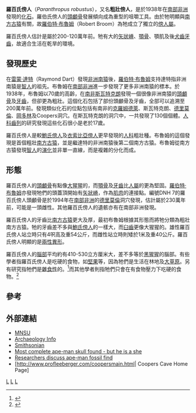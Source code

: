 {{Speciesbox
| taxon = Paranthropus robustus
| fossil_range = [[上新世|上新世]]至[[更新世|更新世]]
| image = Original of Paranthropus robustus Face.jpg
| image_caption =  羅百氏傍人
| status = EX
| extinct = 化石
| binomial_authority = [[羅伯特·布魯姆|Broom]], 1938
}}

'''羅百氏傍人'''（''Paranthropus robustus''），又名'''粗壯傍人'''，是於1938年在[[南部非洲|南部非洲]]發現的[[化石|化石]]。羅伯氏傍人的[[頭顱骨|頭顱骨]]發展傾向成為重型的咀嚼工具。由於牠明顯與[[南方古猿|南方古猿]]有關，故[[羅伯特·布魯姆|羅伯特·布魯姆]]（Robert Broom）為牠成立了獨立的[[傍人|傍人屬]]。

羅百氏傍人估計是屬於200-120萬年前。牠有大的[[矢狀嵴|矢狀嵴]]、[[顎骨|顎骨]]、顎肌及後[[犬齒|犬齒]][[牙齒|牙齒]]，故適合生活在乾旱的環境。

==發現歷史==
在[[雷蒙·達特|雷蒙·達特]]（Raymond Dart）發現[[非洲南猿|非洲南猿]]後，[[羅伯特·布魯姆|羅伯特·布魯姆]]支持達特指非洲南猿是[[智人|智人]]的祖先。布魯姆在[[南部非洲|南部非洲]]進一步發現了更多非洲南猿的標本。於1938年，布魯姆以70歲的高齡，在[[南非|南非]][[斯瓦特克朗|斯瓦特克朗]]發現一個很像非洲南猿的[[頭顱骨|頭顱骨]]及[[牙齒|牙齒]]，但卻更為粗壯。這個化石包括了部份頭顱骨及牙齒，全部可以追溯至200萬年前。發現類似化石的位點包括有南非的[[克羅姆德萊|克羅姆德萊]]、斯瓦特克朗、[[德里莫倫|德里莫倫]]、[[岡多林|岡多林]]及Coopers洞穴。在斯瓦特克朗的洞穴中，一共發現了130個個體。[[人科|人科]][[齒列|齒列]]的研究發現這些化石很小是老於17歲。

羅百氏傍人是較[[鮑氏傍人|鮑氏傍人]]及[[衣索比亞傍人|衣索比亞傍人]]更早發現的[[人科|人科]]粗壯種。布魯姆的這個發現是首個粗壯[[南方古猿|南方古猿]]，並是繼達特的非洲南猿後第二個南方古猿。布魯姆從南方古猿發現[[智人|智人]]的[[演化|演化]]並非單一直線，而是複雜的分化而成。

==形態==
羅百氏傍人的[[頭顱骨|頭顱骨]]有點像[[大猩猩|大猩猩]]的，而[[顎骨|顎骨]]及[[牙齒|牙齒]]比[[人屬|人屬]]的更為堅固。[[羅伯特·布魯姆|羅伯特·布魯姆]]亦發現牠們的頭蓋頂開始有[[矢狀嵴|矢狀嵴]]，作為[[肌肉|肌肉]]的連接點。編號DNH 7的羅百氏傍人頭顱骨是於1994年在[[南部非洲|南部非洲]]的[[德里莫倫|德里莫倫]]洞穴發現，估計屬於230萬年前，可能是一頭雌性。其他羅百氏傍人的遺骸亦有在南部非洲發現。

羅百氏傍人的牙齒比[[南方古猿|南方古猿]]更大及厚，最初布魯姆根據其形態而將牠分類為粗壯南方古猿。牠的牙齒差不多與[[鮑氏傍人|鮑氏傍人]]的一樣大，而[[臼齒|臼齒]]更像大猩猩的。雄性羅百氏傍人站立時只有4呎高及重54公斤，而雌性站立時則矮於1米及重40公斤。羅百氏傍人明顯的是[[兩性異形|兩性異形]]。

羅百氏傍人的[[脑|腦部]]平均約有410-530立方厘米大，差不多等於[[黑猩猩|黑猩猩]]的腦部。有些學者指羅百氏傍人是吃硬的食物，如[[堅果|堅果]]等，因為牠們是生活在林地及[[大草原|大草原]]。另有研究指牠們是[[雜食動物|雜食性]]的。<ref>{{Cite web|title=Patterns of Resource Use in Early Homo and Paranthropus|url=https://pubmed.ncbi.nlm.nih.gov/14871560/|accessdate=2020-03-31|date=2004-02|last=B|first=Wood|work=Journal of human evolution|language=en|archive-date=2020-08-21|archive-url=https://web.archive.org/web/20200821050324/https://pubmed.ncbi.nlm.nih.gov/14871560/|dead-url=no}}</ref>而其他學者則指牠們只會在有食物壓力下吃硬的食物。<ref>{{Cite journal|title=Dental microwear texture analysis shows within-species diet variability in fossil hominins|url=https://www.nature.com/articles/nature03822|last=Scott|first=Robert S.|last2=Ungar|first2=Peter S.|date=2005-08|journal=Nature|issue=7051|doi=10.1038/nature03822|volume=436|pages=693–695|language=en|issn=1476-4687|last3=Bergstrom|first3=Torbjorn S.|last4=Brown|first4=Christopher A.|last5=Grine|first5=Frederick E.|last6=Teaford|first6=Mark F.|last7=Walker|first7=Alan|access-date=2020-03-31|archive-date=2019-12-08|archive-url=https://web.archive.org/web/20191208143304/https://www.nature.com/articles/nature03822|dead-url=no}}</ref>

==參考==
{{reflist}}

==外部連結==
*[https://web.archive.org/web/20060306192409/http://www.mnsu.edu/emuseum/biology/humanevolution/robustus.html MNSU]
*[http://www.archaeologyinfo.com/australopithecusrobustus.htm Archaeology Info] {{Wayback|url=http://www.archaeologyinfo.com/australopithecusrobustus.htm |date=20110516121336 }}
*[http://www.mnh.si.edu/anthro/humanorigins/ha/rob.htm Smithsonian] {{Wayback|url=http://www.mnh.si.edu/anthro/humanorigins/ha/rob.htm |date=20071013000708 }}
*[http://www.exn.ca/Stories/2000/04/27/55.asp Most complete ape-man skull found - but he is a she] {{Wayback|url=http://www.exn.ca/Stories/2000/04/27/55.asp |date=20071205201858 }}
*[http://www.trussel.com/prehist/news195.htm Researchers discuss ape-man fossil find] {{Wayback|url=http://www.trussel.com/prehist/news195.htm |date=20210427064603 }}
*[http://www.profleeberger.com/coopersmain.html| Coopers Cave Home Page]{{Dead link|date=2018年9月 |bot=InternetArchiveBot |fix-attempted=yes }} 

{{Human Evolution}}
{{taxonbar}}
[[Category:早期人類|L]]
[[Category:傍人|L]]
[[Category:1938年描述的动物|L]]